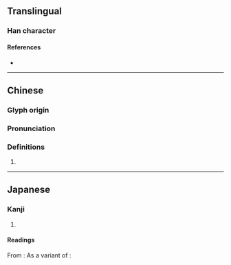 {{character info/new}}
==Translingual==


===Han character===
{{Han char|rn=32|rad=土|as=14|sn=17|four=|canj=GLMT|ids=⿰土盡}}

====References====
* {{Han ref|kx=0241.211|hdz=10497.111|uh=58D7|ud=22743}}

----

==Chinese==
{{zh-forms|s=𡋤}}

===Glyph origin===
{{Han etym}}

===Pronunciation===
{{zh-pron
|m=jìn
|c=zing1
|mc=y
|oc=y
|ma=
|cat=
}}

===Definitions===
{{zh-hanzi}}

# {{rfdef|zh}}

----

==Japanese==
{{ja-kanji forms|𡋤|壗}}
===Kanji===
{{ja-kanji|grade=|rs=土14|shin=𡋤}}

# {{defn|ja|sort=土14}}

====Readings====
From {{w|Middle Chinese}} {{ltc-l|壗|[[steep]] [[slope]]}}:
{{ja-readings
|goon=じ
|kanon=し
}}
As a variant of {{ja-l|儘}} {{rfv-etym|ja}}:
{{ja-readings
|goon=じん
|kanon=しん
|kun=まま-
}}